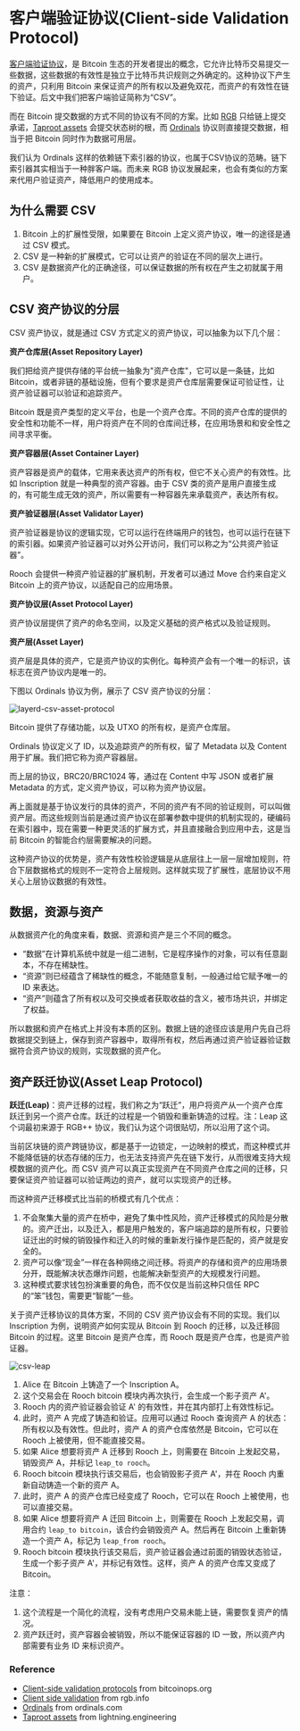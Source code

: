 # 客户端验证协议(Client-side Validation Protocol)

[客户端验证协议][1]，是 Bitcoin 生态的开发者提出的概念，它允许比特币交易提交一些数据，这些数据的有效性是独立于比特币共识规则之外确定的。这种协议下产生的资产，只利用 Bitcoin 来保证资产的所有权以及避免双花，而资产的有效性在链下验证。后文中我们把客户端验证简称为“CSV”。

而在 Bitcoin 提交数据的方式不同的协议有不同的方案。比如 [RGB][2] 只给链上提交承诺，[Taproot assets][4] 会提交状态树的根，而 [Ordinals][3] 协议则直接提交数据，相当于把 Bitcoin 同时作为数据可用层。

我们认为 Ordinals 这样的依赖链下索引器的协议，也属于CSV协议的范畴。链下索引器其实相当于一种胖客户端。而未来 RGB 协议发展起来，也会有类似的方案来代用户验证资产，降低用户的使用成本。

## 为什么需要 CSV

1. Bitcoin 上的扩展性受限，如果要在 Bitcoin 上定义资产协议，唯一的途径是通过 CSV 模式。
2. CSV 是一种新的扩展模式，它可以让资产的验证在不同的层次上进行。
3. CSV 是数据资产化的正确途径，可以保证数据的所有权在产生之初就属于用户。


## CSV 资产协议的分层

CSV 资产协议，就是通过 CSV 方式定义的资产协议，可以抽象为以下几个层：

**资产仓库层(Asset Repository Layer)**

我们把给资产提供存储的平台统一抽象为"资产仓库"，它可以是一条链，比如 Bitcoin，或者非链的基础设施，但有个要求是资产仓库层需要保证可验证性，让资产验证器可以验证和追踪资产。

Bitcoin 既是资产类型的定义平台，也是一个资产仓库。不同的资产仓库的提供的安全性和功能不一样，用户将资产在不同的仓库间迁移，在应用场景和和安全性之间寻求平衡。

**资产容器层(Asset Container Layer)**

资产容器是资产的载体，它用来表达资产的所有权，但它不关心资产的有效性。比如 Inscription 就是一种典型的资产容器。由于 CSV 类的资产是用户直接生成的，有可能生成无效的资产，所以需要有一种容器先来承载资产，表达所有权。

**资产验证器层(Asset Validator Layer)**

资产验证器是协议的逻辑实现，它可以运行在终端用户的钱包，也可以运行在链下的索引器。如果资产验证器可以对外公开访问，我们可以称之为“公共资产验证器”。

Rooch 会提供一种资产验证器的扩展机制，开发者可以通过 Move 合约来自定义 Bitcoin 上的资产协议，以适配自己的应用场景。

**资产协议层(Asset Protocol Layer)**

资产协议层提供了资产的命名空间，以及定义基础的资产格式以及验证规则。

**资产层(Asset Layer)**

资产层是具体的资产，它是资产协议的实例化。每种资产会有一个唯一的标识，该标志在资产协议内是唯一的。

下图以 Ordinals 协议为例，展示了 CSV 资产协议的分层：

![layerd-csv-asset-protocol](/docs/client-side-validation/layerd-csv-asset-protocol.svg)

Bitcoin 提供了存储功能，以及 UTXO 的所有权，是资产仓库层。

Ordinals 协议定义了 ID，以及追踪资产的所有权，留了 Metadata 以及 Content 用于扩展。我们把它称为资产容器层。

而上层的协议，BRC20/BRC1024 等，通过在 Content 中写 JSON 或者扩展 Metadata 的方式，定义资产协议，可以称为资产协议层。

再上面就是基于协议发行的具体的资产，不同的资产有不同的验证规则，可以叫做资产层。而这些规则当前是通过资产协议在部署参数中提供的机制实现的，硬编码在索引器中，现在需要一种更灵活的扩展方式，并且直接融合到应用中去，这是当前 Bitcoin 的智能合约层需要解决的问题。

这种资产协议的优势是，资产有效性校验逻辑是从底层往上一层一层增加规则，符合下层数据格式的规则不一定符合上层规则。这样就实现了扩展性，底层协议不用关心上层协议数据的有效性。

## 数据，资源与资产

从数据资产化的角度来看，数据、资源和资产是三个不同的概念。

* “数据”在计算机系统中就是一组二进制，它是程序操作的对象，可以有任意副本，不存在稀缺性。
* “资源”则已经蕴含了稀缺性的概念，不能随意复制，一般通过给它赋予唯一的 ID 来表达。
* “资产”则蕴含了所有权以及可交换或者获取收益的含义，被市场共识，并绑定了权益。

所以数据和资产在格式上并没有本质的区别。数据上链的途径应该是用户先自己将数据提交到链上，保存到资产容器中，取得所有权，然后再通过资产验证器验证数据符合资产协议的规则，实现数据的资产化。

## 资产跃迁协议(Asset Leap Protocol)

**跃迁(Leap)**：资产迁移的过程，我们称之为“跃迁”，用户将资产从一个资产仓库跃迁到另一个资产仓库。跃迁的过程是一个销毁和重新铸造的过程。注：Leap 这个词最初来源于 RGB++ 协议，我们认为这个词很贴切，所以沿用了这个词。

当前区块链的资产跨链协议，都是基于一边锁定，一边映射的模式，而这种模式并不能降低链的状态存储的压力，也无法支持资产先在链下发行，从而很难支持大规模数据的资产化。而 CSV 资产可以真正实现资产在不同资产仓库之间的迁移，只要保证资产验证器可以验证两边的资产，就可以实现资产的迁移。

而这种资产迁移模式比当前的桥模式有几个优点：

1. 不会聚集大量的资产在桥中，避免了集中性风险，资产迁移模式的风险是分散的。资产迁出，以及迁入，都是用户触发的，客户端追踪的是所有权，只要验证迁出的时候的销毁操作和迁入的时候的重新发行操作是匹配的，资产就是安全的。
2. 资产可以像“现金”一样在各种网络之间迁移。将资产的存储和资产的应用场景分开，既能解决状态爆炸问题，也能解决新型资产的大规模发行问题。
3. 这种模式要求钱包扮演重要的角色，而不仅仅是当前这种只信任 RPC 的“笨”钱包，需要更“智能”一些。

关于资产迁移协议的具体方案，不同的 CSV 资产协议会有不同的实现。我们以 Inscription 为例，说明资产如何实现从 Bitcoin 到 Rooch 的迁移，以及迁移回 Bitcoin 的过程。这里 Bitcoin 是资产仓库，而 Rooch 既是资产仓库，也是资产验证器。

![csv-leap](/docs/client-side-validation/csv-leap.svg)

1. Alice 在 Bitcoin 上铸造了一个 Inscription A。
2. 这个交易会在 Rooch bitcoin 模块内再次执行，会生成一个影子资产 A'。
3. Rooch 内的资产验证器会验证 A' 的有效性，并在其内部打上有效性标记。
4. 此时，资产 A 完成了铸造和验证。应用可以通过 Rooch 查询资产 A 的状态：所有权以及有效性。但此时，资产 A 的资产仓库依然是 Bitcoin，它可以在 Rooch 上被使用，但不能直接交易。
5. 如果 Alice 想要将资产 A 迁移到 Rooch 上，则需要在 Bitcoin 上发起交易，销毁资产 A，并标记 `leap_to rooch`。
6. Rooch bitcoin 模块执行该交易后，也会销毁影子资产 A'，并在 Rooch 内重新自动铸造一个新的资产 A。
7. 此时，资产 A 的资产仓库已经变成了 Rooch，它可以在 Rooch 上被使用，也可以直接交易。
8. 如果 Alice 想要将资产 A 迁回 Bitcoin 上，则需要在 Rooch 上发起交易，调用合约 `leap_to bitcoin`，该合约会销毁资产 A。然后再在 Bitcoin 上重新铸造一个资产 A，标记为 `leap_from rooch`。
9. Rooch bitcoin 模块执行该交易后，资产验证器会通过前面的销毁状态验证，生成一个影子资产 A'，并标记有效性。这样，资产 A 的资产仓库又变成了 Bitcoin。

注意：
1. 这个流程是一个简化的流程，没有考虑用户交易未能上链，需要恢复资产的情况。
2. 资产跃迁时，资产容器会被销毁，所以不能保证容器的 ID 一致，所以资产内部需要有业务 ID 来标识资产。

### Reference

- [Client-side validation protocols][1] from bitcoinops.org
- [Client side validation][2] from rgb.info
- [Ordinals][3] from ordinals.com
- [Taproot assets][4] from lightning.engineering

[1]: https://bitcoinops.org/en/topics/client-side-validation/
[2]: https://docs.rgb.info/distributed-computing-concepts/client-side-validation
[3]: https://docs.ordinals.com/
[4]: https://docs.lightning.engineering/the-lightning-network/taproot-assets